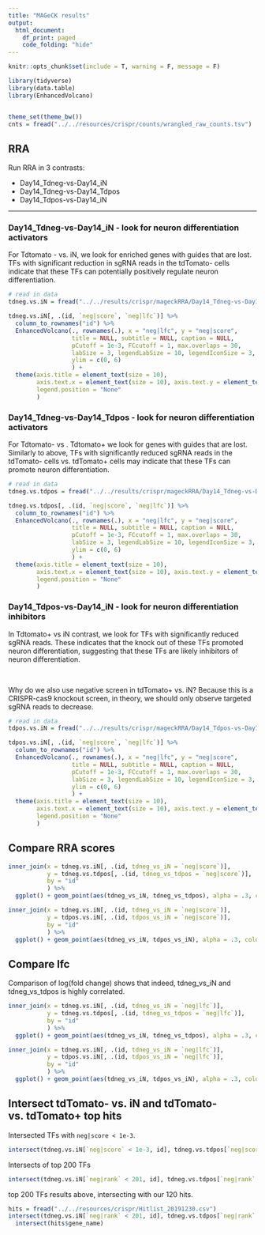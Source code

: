 ```yaml
---
title: "MAGeCK results"
output:
  html_document:
    df_print: paged
    code_folding: "hide"
---
```


```r
knitr::opts_chunk$set(include = T, warning = F, message = F)

library(tidyverse)
library(data.table)
library(EnhancedVolcano)


theme_set(theme_bw())
cnts = fread("../../resources/crispr/counts/wrangled_raw_counts.tsv")
```

## RRA

Run RRA in 3 contrasts:

-   Day14_Tdneg-vs-Day14_iN\
-   Day14_Tdneg-vs-Day14_Tdpos\
-   Day14_Tdpos-vs-Day14_iN

------------------------------------------------------------------------

### Day14_Tdneg-vs-Day14_iN - look for neuron differentiation activators

For Tdtomato - vs. iN, we look for enriched genes with guides that are lost. TFs with significant reduction in sgRNA reads in the tdTomato- cells indicate that these TFs can potentially positively regulate neuron differentiation.

```r
# read in data
tdneg.vs.iN = fread("../../results/crispr/mageckRRA/Day14_Tdneg-vs-Day14_iN/RRA.gene_summary.txt")
```

```r
tdneg.vs.iN[, .(id, `neg|score`, `neg|lfc`)] %>%
  column_to_rownames("id") %>% 
  EnhancedVolcano(., rownames(.), x = "neg|lfc", y = "neg|score", 
                  title = NULL, subtitle = NULL, caption = NULL,
                  pCutoff = 1e-3, FCcutoff = 1, max.overlaps = 30,
                  labSize = 3, legendLabSize = 10, legendIconSize = 3,
                  ylim = c(0, 6)
                  ) +
  theme(axis.title = element_text(size = 10),
        axis.text.x = element_text(size = 10), axis.text.y = element_text(size = 10),
        legend.position = "None"
        )
```

### Day14_Tdneg-vs-Day14_Tdpos - look for neuron differentiation activators

For Tdtomato- vs . Tdtomato+ we look for genes with guides that are lost. Similarly to above, TFs with significantly reduced sgRNA reads in the tdTomato- cells vs. tdTomato+ cells may indicate that these TFs can promote neuron differentiation.

```r
# read in data
tdneg.vs.tdpos = fread("../../results/crispr/mageckRRA/Day14_Tdneg-vs-Day14_Tdpos/RRA.gene_summary.txt")
```

```r
tdneg.vs.tdpos[, .(id, `neg|score`, `neg|lfc`)] %>%
  column_to_rownames("id") %>% 
  EnhancedVolcano(., rownames(.), x = "neg|lfc", y = "neg|score", 
                  title = NULL, subtitle = NULL, caption = NULL,
                  pCutoff = 1e-3, FCcutoff = 1, max.overlaps = 30,
                  labSize = 3, legendLabSize = 10, legendIconSize = 3,
                  ylim = c(0, 6)
                  ) +
  theme(axis.title = element_text(size = 10),
        axis.text.x = element_text(size = 10), axis.text.y = element_text(size = 10),
        legend.position = "None"
        )
```      


### Day14_Tdpos-vs-Day14_iN - look for neuron differentiation inhibitors

In Tdtomato+ vs iN contrast, we look for TFs with significantly reduced sgRNA reads. These indicates that the knock out of these TFs promoted neuron differentiation, suggesting that these TFs are likely inhibitors of neuron differentiation.

<br>

Why do we also use negative screen in tdTomato+ vs. iN? Because this is a CRISPR-cas9 knockout screen, in theory, we should only observe targeted sgRNA reads to decrease.

```r
# read in data
tdpos.vs.iN = fread("../../results/crispr/mageckRRA/Day14_Tdpos-vs-Day14_iN/RRA.gene_summary.txt")
```

```r
tdpos.vs.iN[, .(id, `neg|score`, `neg|lfc`)] %>%
  column_to_rownames("id") %>% 
  EnhancedVolcano(., rownames(.), x = "neg|lfc", y = "neg|score", 
                  title = NULL, subtitle = NULL, caption = NULL,
                  pCutoff = 1e-3, FCcutoff = 1, max.overlaps = 30,
                  labSize = 3, legendLabSize = 10, legendIconSize = 3,
                  ylim = c(0, 6)
                  ) +
  theme(axis.title = element_text(size = 10),
        axis.text.x = element_text(size = 10), axis.text.y = element_text(size = 10),
        legend.position = "None"
        )
```

## Compare RRA scores


```r
inner_join(x = tdneg.vs.iN[, .(id, tdneg_vs_iN = `neg|score`)],
           y = tdneg.vs.tdpos[, .(id, tdneg_vs_tdpos = `neg|score`)], 
           by = "id"
           ) %>% 
  ggplot() + geom_point(aes(tdneg_vs_iN, tdneg_vs_tdpos), alpha = .3, color = "royalblue")
```

```r
inner_join(x = tdneg.vs.iN[, .(id, tdneg_vs_iN = `neg|score`)],
           y = tdpos.vs.iN[, .(id, tdpos_vs_iN = `neg|score`)], 
           by = "id"
           ) %>% 
  ggplot() + geom_point(aes(tdneg_vs_iN, tdpos_vs_iN), alpha = .3, color = "firebrick")
```


## Compare lfc

Comparison of log(fold change) shows that indeed, tdneg_vs_iN and tdneg_vs_tdpos is highly correlated. 

```r
inner_join(x = tdneg.vs.iN[, .(id, tdneg_vs_iN = `neg|lfc`)],
           y = tdneg.vs.tdpos[, .(id, tdneg_vs_tdpos = `neg|lfc`)], 
           by = "id"
           ) %>% 
  ggplot() + geom_point(aes(tdneg_vs_iN, tdneg_vs_tdpos), alpha = .3, color = "royalblue")
```




```r
inner_join(x = tdneg.vs.iN[, .(id, tdneg_vs_iN = `neg|lfc`)],
           y = tdpos.vs.iN[, .(id, tdpos_vs_iN = `neg|lfc`)], 
           by = "id"
           ) %>% 
  ggplot() + geom_point(aes(tdneg_vs_iN, tdpos_vs_iN), alpha = .3, color = "firebrick")
```


## Intersect tdTomato- vs. iN and tdTomato- vs. tdTomato+ top hits

Intersected TFs with `neg|score < 1e-3`. 

```r
intersect(tdneg.vs.iN[`neg|score` < 1e-3, id], tdneg.vs.tdpos[`neg|score` < 1e-3, id])
```


Intersects of top 200 TFs

```r
intersect(tdneg.vs.iN[`neg|rank` < 201, id], tdneg.vs.tdpos[`neg|rank` < 201, id])
```


top 200 TFs results above, intersecting with our 120 hits. 

```r
hits = fread("../../resources/crispr/Hitlist_20191230.csv")
intersect(tdneg.vs.iN[`neg|rank` < 201, id], tdneg.vs.tdpos[`neg|rank` < 201, id]) %>% 
  intersect(hits$gene_name)

```











